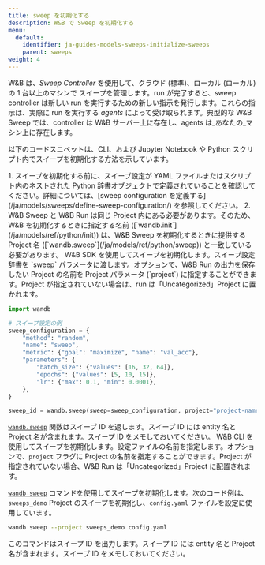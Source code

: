 ```yaml
---
title: sweep を初期化する
description: W&B で Sweep を初期化する
menu:
  default:
    identifier: ja-guides-models-sweeps-initialize-sweeps
    parent: sweeps
weight: 4
---
```


W&B は、_Sweep Controller_ を使用して、クラウド (標準)、ローカル (ローカル) の 1 台以上のマシンで スイープを管理します。run が完了すると、sweep controller は新しい run を実行するための新しい指示を発行します。これらの指示は、実際に run を実行する _agents_ によって受け取られます。典型的な W&B Sweep では、controller は W&B サーバー上に存在し、agents は_あなたの_マシン上に存在します。

以下のコードスニペットは、CLI、および Jupyter Notebook や Python スクリプト内でスイープを初期化する方法を示しています。

<Warning>
1. スイープを初期化する前に、スイープ設定が YAML ファイルまたはスクリプト内のネストされた Python 辞書オブジェクトで定義されていることを確認してください。詳細については、[sweep configuration を定義する](/ja/models/sweeps/define-sweep-configuration/) を参照してください。
2. W&B Sweep と W&B Run は同じ Project 内にある必要があります。そのため、W&B を初期化するときに指定する名前 ([`wandb.init`](/ja/models/ref/python/init)) は、W&B Sweep を初期化するときに提供する Project 名 ([`wandb.sweep`](/ja/models/ref/python/sweep)) と一致している必要があります。
</Warning>

<Tabs>
<Tab title="Python script or notebook">
W&B SDK を使用してスイープを初期化します。スイープ設定辞書を `sweep` パラメータに渡します。オプションで、W&B Run の出力を保存したい Project の名前を Project パラメータ (`project`) に指定することができます。Project が指定されていない場合は、run は「Uncategorized」Project に置かれます。

```python
import wandb

# スイープ設定の例
sweep_configuration = {
    "method": "random",
    "name": "sweep",
    "metric": {"goal": "maximize", "name": "val_acc"},
    "parameters": {
        "batch_size": {"values": [16, 32, 64]},
        "epochs": {"values": [5, 10, 15]},
        "lr": {"max": 0.1, "min": 0.0001},
    },
}

sweep_id = wandb.sweep(sweep=sweep_configuration, project="project-name")
```

[`wandb.sweep`](/ja/models/ref/python/sweep) 関数はスイープ ID を返します。スイープ ID には entity 名と Project 名が含まれます。スイープ ID をメモしておいてください。
</Tab>
<Tab title="CLI">
W&B CLI を使用してスイープを初期化します。設定ファイルの名前を指定します。オプションで、`project` フラグに Project の名前を指定することができます。Project が指定されていない場合、W&B Run は「Uncategorized」Project に配置されます。

[`wandb sweep`](/ja/models/ref/cli/wandb-sweep) コマンドを使用してスイープを初期化します。次のコード例は、`sweeps_demo` Project のスイープを初期化し、`config.yaml` ファイルを設定に使用しています。

```bash
wandb sweep --project sweeps_demo config.yaml
```

このコマンドはスイープ ID を出力します。スイープ ID には entity 名と Project 名が含まれます。スイープ ID をメモしておいてください。
</Tab>
</Tabs>